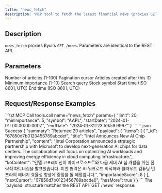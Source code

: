 ```yaml
---
title: "news_fetch"
description: "MCP tool to fetch the latest financial news (proxies GET /news)"
---
```


## Description

`news_fetch` proxies Byul's `GET /news`. Parameters are identical to the REST API.

## Parameters

<ParamField query="limit" type="integer" default="10">Number of articles (1-100)</ParamField>
<ParamField query="cursor" type="string">Pagination cursor</ParamField>
<ParamField query="sinceId" type="string">Articles created after this ID</ParamField>
<ParamField query="minImportance" type="integer" default="1">Minimum importance (1-10)</ParamField>
<ParamField query="q" type="string">Search query</ParamField>
<ParamField query="symbol" type="string">Stock symbol</ParamField>
<ParamField query="startDate" type="string">Start time (ISO 8601, UTC)</ParamField>
<ParamField query="endDate" type="string">End time (ISO 8601, UTC)</ParamField>

## Request/Response Examples

<RequestExample>
```txt MCP Call
tools.call name="news_fetch" params={
  "limit": 20,
  "minImportance": 5,
  "symbol": "AAPL",
  "startDate": "2024-01-01T00:00:00.000Z",
  "endDate": "2024-01-31T23:59:59.999Z"
}
```
</RequestExample>

<ResponseExample>
```json Success
{
  "summary": "Returned 20 articles",
  "payload": {
    "items": [
      { "_id": "67850d7b0123456789abcdef", "title": "Intel Announces New AI Chip Partnership", "content": "Intel Corporation announced a strategic partnership with Microsoft to develop next-generation AI chips for data centers. The collaboration will focus on optimizing AI workloads and improving energy efficiency in cloud computing infrastructure.", "koContent": "인텔 코포레이션이 마이크로소프트와 다음 세대 AI 칩 개발을 위한 전략적 파트너십을 발표했습니다. 이번 협력은 AI 워크로드 최적화와 클라우드 컴퓨팅 인프라의 에너지 효율성 향상에 중점을 둘 예정입니다.", "importanceScore": 8 }
    ],
    "nextCursor": "67850d7b0123456789abcde0",
    "hasMore": true
  }
}
```
</ResponseExample>

<Tip>
The `payload` structure matches the REST API `GET /news` response.
</Tip>


